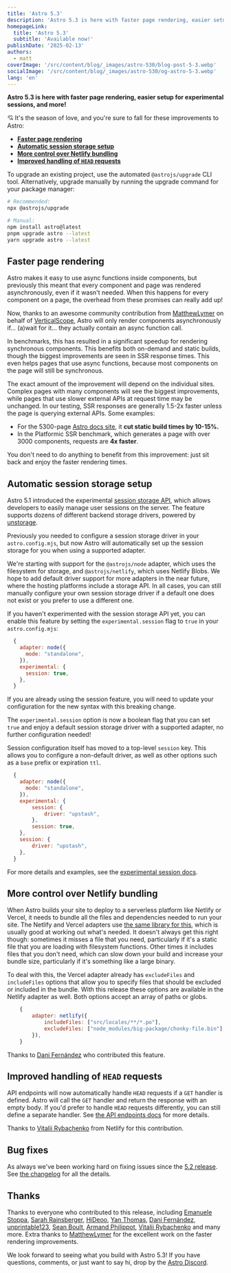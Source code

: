 ```yaml
---
title: 'Astro 5.3'
description: 'Astro 5.3 is here with faster page rendering, easier setup for experimental sessions, and more!'
homepageLink:
  title: 'Astro 5.3'
  subtitle: 'Available now!'
publishDate: '2025-02-13'
authors:
  - matt
coverImage: '/src/content/blog/_images/astro-530/blog-post-5-3.webp'
socialImage: '/src/content/blog/_images/astro-530/og-astro-5-3.webp'
lang: 'en'
---
```



**Astro 5.3 is here with faster page rendering, easier setup for experimental sessions, and more!**

💘 It's the season of love, and you're sure to fall for these improvements to Astro:

- [**Faster page rendering**](#faster-page-rendering)
- [**Automatic session storage setup**](#automatic-session-storage-setup)
- [**More control over Netlify bundling**](#more-control-over-netlify-bundling)
- [**Improved handling of `HEAD` requests**](#improved-handling-of-head-requests)

To upgrade an existing project, use the automated `@astrojs/upgrade` CLI tool. Alternatively, upgrade manually by running the upgrade command for your package manager:

```sh
# Recommended:
npx @astrojs/upgrade

# Manual:
npm install astro@latest
pnpm upgrade astro --latest
yarn upgrade astro --latest
```

## Faster page rendering

Astro makes it easy to use async functions inside components, but previously this meant that every component and page was rendered asynchronously, even if it wasn't needed. When this happens for every component on a page, the overhead from these promises can really add up!

Now, thanks to an awesome community contribution from [MatthewLymer](https://github.com/MatthewLymer) on behalf of [VerticalScope](https://www.verticalscope.com/), Astro will only render components asynchronously if... (a)wait for it... they actually contain an async function call.

In benchmarks, this has resulted in a significant speedup for rendering synchronous components. This benefits both on-demand and static builds, though the biggest improvements are seen in SSR response times. This even helps pages that use async functions, because most components on the page will still be synchronous.

The exact amount of the improvement will depend on the individual sites. Complex pages with many components will see the biggest improvements, while pages that use slower external APIs at request time may be unchanged. In our testing, SSR responses are generally 1.5-2x faster unless the page is querying external APIs. Some examples:

- For the 5300-page [Astro docs site](https://docs.astro.build), it **cut static build times by 10-15%.**
- In the Platformic SSR benchmark, which generates a page with over 3000 components, requests are **4x faster**.

You don't need to do anything to benefit from this improvement: just sit back and enjoy the faster rendering times.

## Automatic session storage setup

Astro 5.1 introduced the experimental [session storage API](https://docs.astro.build/en/reference/experimental-flags/sessions/), which allows developers to easily manage user sessions on the server. The feature supports dozens of different backend storage drivers, powered by [unstorage](https://unstorage.unjs.io).

Previously you needed to configure a session storage driver in your `astro.config.mjs`, but now Astro will automatically set up the session storage for you when using a supported adapter.

We're starting with support for the `@astrojs/node` adapter, which uses the filesystem for storage, and `@astrojs/netlify`, which uses Netlify Blobs. We hope to add default driver support for more adapters in the near future, where the hosting platforms include a storage API. In all cases, you can still manually configure your own session storage driver if a default one does not exist or you prefer to use a different one.

If you haven't experimented with the session storage API yet, you can enable this feature by setting the `experimental.session` flag  to `true` in your `astro.config.mjs`:

```js title="astro.config.mjs" ins={6}
  {
    adapter: node({
      mode: "standalone",
    }),
    experimental: {
      session: true,
    },
  }
```

If you are already using the session feature, you will need to update your configuration for the new syntax with this breaking change.

The `experimental.session` option is now a boolean flag that you can set `true` and enjoy a default session storage driver with a supported adapter, no further configuration needed!

Session configuration itself has moved to a top-level `session` key. This allows you to configure a non-default driver, as well as other options such as a `base` prefix or expiration `ttl`.

```js title="astro.config.mjs" ins={9,11-13} del={6-8}
  {
    adapter: node({
      mode: "standalone",
    }),
    experimental: {
        session: {
            driver: "upstash",
        },
        session: true,
    },
    session: {
        driver: "upstash",
    },
  }
```

For more details and examples, see the [experimental session docs](https://docs.astro.build/en/reference/experimental-flags/sessions/).

## More control over Netlify bundling

When Astro builds your site to deploy to a serverless platform like Netlify or Vercel, it needs to bundle all the files and dependencies needed to run your site. The Netlify and Vercel adapters use [the same library for this](https://github.com/vercel/nft), which is usually good at working out what's needed. It doesn't always get this right though: sometimes it misses a file that you need, particularly if it's a static file that you are loading with filesystem functions. Other times it includes files that you don't need, which can slow down your build and increase your bundle size, particularly if it's something like a large binary.

To deal with this, the Vercel adapter already has `excludeFiles` and `includeFiles` options that allow you to specify files that should be excluded or included in the bundle. With this release these options are available in the Netlify adapter as well. Both options accept an array of paths or globs.


```js title="astro.config.mjs" ins={3,4}
	{
		adapter: netlify({
			includeFiles: ["src/locales/**/*.po"],
			excludeFiles: ["node_modules/big-package/chonky-file.bin"],
		}),
	}
```
Thanks to [Dani Fernández](https://github.com/dfdez) who contributed this feature.

## Improved handling of `HEAD` requests

API endpoints will now automatically handle `HEAD` requests if a `GET` handler is defined. Astro will call the `GET` handler and return the response with an empty body. If you'd prefer to handle `HEAD` requests differently, you can still define a separate handler. See [the API endpoints docs](https://docs.astro.build/en/guides/endpoints/#server-endpoints-api-routes) for more details.

Thanks to [Vitalii Rybachenko](https://github.com/VitaliyR) from Netlify for this contribution.

## Bug fixes

As always we've been working hard on fixing issues since the [5.2 release](/blog/astro-520). See [the changelog](https://github.com/withastro/astro/blob/main/packages/astro/CHANGELOG.md) for all the details.

## Thanks

Thanks to everyone who contributed to this release, including [Emanuele Stoppa](https://github.com/ematipico), [Sarah Rainsberger](https://github.com/sarah11918), [HiDeoo](https://github.com/HiDeoo), [Yan Thomas](https://github.com/yanthomasdev), [Dani Fernández](https://github.com/dfdez), [unprintable123](https://github.com/unprintable123), [Sean Boult](https://github.com/Hacksore), [Armand Philippot](https://github.com/ArmandPhilippot), [Vitalii Rybachenko](https://github.com/VitaliyR) and many more. Extra thanks to [MatthewLymer](https://github.com/MatthewLymer) for the excellent work on the faster rendering improvements.

We look forward to seeing what you build with Astro 5.3! If you have questions, comments, or just want to say hi, drop by the [Astro Discord](https://astro.build/chat).
